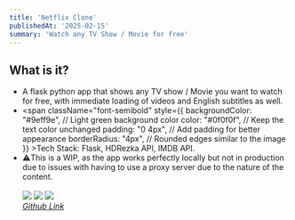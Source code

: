 ```yaml
---
title: 'Netflix Clone'
publishedAt: '2025-02-15'
summary: 'Watch any TV Show / Movie for free'
---
```


## What is it?

- A flask python app that shows any TV show / Movie you want to watch for free, with immediate loading of videos and English subtitles as well.
- <span
          className="font-semibold"
          style={{
            backgroundColor: "#9eff9e", // Light green background color
            color: "#0f0f0f", // Keep the text color unchanged
            padding: "0 4px", // Add padding for better appearance
            borderRadius: "4px", // Rounded edges similar to the image
          }}
        >Tech Stack</span>: Flask, HDRezka API, IMDB API.
- ⚠️This is a WIP, as the app works perfectly locally but not in production due to issues with having to use a proxy server due to the nature of the content.<br/><br/>
<img src = "../../netflix-1.png"> </img>
<img src = "../../netflix-3.png"> </img>
<img src = "../../netflix-2.png"> </img><br/>
<i>[Github Link](https://github.com/udeet27/netflix-clone)</i>